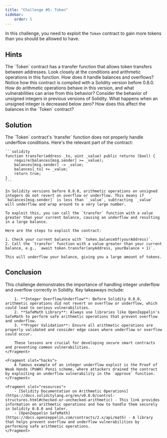 ```yaml
---
title: "Challenge #5: Token"
sidebar:
    order: 5
---
```



In this challenge, you need to exploit the `Token` contract to gain more tokens than you should be allowed to have.

## Hints

<Hint index={1}>
    The `Token` contract has a transfer function that allows token transfers between addresses. Look closely at the conditions and arithmetic operations in this function. How does it handle balances and overflows?
</Hint>

<Hint index={2}>
    Notice how this contract is compiled with a Solidity version before 0.8.0. How do arithmetic operations behave in this version, and what vulnerabilities can arise from this behavior?
</Hint>

<Hint index={3}>
    Consider the behavior of unsigned integers in previous versions of Solidity. What happens when an unsigned integer is decreased below zero? How does this affect the balances in the `Token` contract?
</Hint>

## Solution

<Solution>
    The `Token` contract's `transfer` function does not properly handle underflow conditions. Here's the relevant part of the contract:

    ```solidity
    function transfer(address _to, uint _value) public returns (bool) {
        require(balances[msg.sender] >= _value);
        balances[msg.sender] -= _value;
        balances[_to] += _value;
        return true;
    }
    ```

    In Solidity versions before 0.8.0, arithmetic operations on unsigned integers do not revert on overflow or underflow. This means if `balances[msg.sender]` is less than `_value`, subtracting `_value` will underflow and wrap around to a very large number.

    To exploit this, you can call the `transfer` function with a value greater than your current balance, causing an underflow and resulting in a large balance.

    Here are the steps to exploit the contract:

    1. Check your current balance with `token.balanceOf(yourAddress)`.
    2. Call the `transfer` function with a value greater than your current balance, e.g., `await token.transfer(anyAddress, yourBalance + 1)`.

    This will underflow your balance, giving you a large amount of tokens.
</Solution>

## Conclusion

<Conclusion>
    <Fragment slot="takeaways">
        This challenge demonstrates the importance of handling integer underflow and overflow correctly in Solidity. Key takeaways include:

        1. **Integer Overflow/Underflow**: Before Solidity 0.8.0, arithmetic operations did not revert on overflow or underflow, which could lead to serious vulnerabilities.
        2. **SafeMath Library**: Always use libraries like OpenZeppelin's SafeMath to perform safe arithmetic operations that prevent overflow and underflow.
        3. **Proper Validation**: Ensure all arithmetic operations are properly validated and consider edge cases where underflow or overflow could occur.

        These lessons are crucial for developing secure smart contracts and preventing common vulnerabilities.
    </Fragment>

    <Fragment slot="hacks">
        A famous example of an integer underflow exploit is the Proof of Weak Hands (PoWH) Ponzi scheme, where attackers drained the contract by exploiting an underflow vulnerability in the `approve` function.
    </Fragment>

    <Fragment slot="resources">
        - [Solidity Documentation on Arithmetic Operations](https://docs.soliditylang.org/en/v0.8.0/control-structures.html#checked-or-unchecked-arithmetic) - This link provides information on arithmetic operations and how to handle them securely in Solidity 0.8.0 and later.
        - [OpenZeppelin SafeMath](https://docs.openzeppelin.com/contracts/2.x/api/math) - A library that helps prevent overflow and underflow vulnerabilities by performing safe arithmetic operations.
    </Fragment>
</Conclusion>
